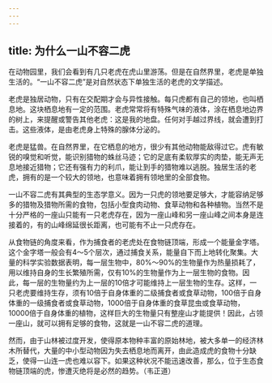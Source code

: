 ```yaml
---
---
---
```

title: 为什么一山不容二虎
---




在动物园里，我们会看到有几只老虎在虎山里游荡。但是在自然界里，老虎是单独生活的。“一山不容二虎”是对自然状态下单独生活的老虎的文学描述。

老虎是独居动物，只有在交配期才会与异性接触。每只虎都有自己的领地，也叫栖息地。这块栖息地有一定的范围。老虎常常将有特殊气味的液体，涂在栖息地边界的树上，来提醒或警告其他老虎：这是我的地盘。任何对手越过界线，就会遭到打击。这些液体，是由老虎身上特殊的腺体分泌的。

老虎是猛兽。在自然界里，在它栖息的地方，很少有其他动物能敌得过它。虎有敏锐的嗅觉和听觉，能识别猎物的蛛丝马迹；它的足底有柔软厚实的肉垫，能无声无息地接近猎物；它还有强有力的利爪，能让到手的猎物难以逃脱。独居生活的老虎，拥有的是一个较大的领地，也意味着拥有领地里的全部食物。



一山不容二虎有其典型的生态学意义。因为一只虎的领地要足够大，才能容纳足够多的猎物及猎物所需的食物，包括小型食肉动物、食草动物和各种植物。当然不是十分严格的一座山只能有一只老虎存在，因为一座山峰和另一座山峰之间本身是连接着的，有的山峰绵延很长距离，也可能有不止一只虎存在。

从食物链的角度来看，作为捕食者的老虎处在食物链顶端，形成一个能量金字塔。这个金字塔一般会有4～5个层次，通过捕食关系，能量自下而上地转化聚集。大量的科学实验数据表明，每一层生物中，80%～90%的生物量作为热量损耗了，用以维持自身的生长繁殖所需，仅有10%的生物量作为上一层生物的食物。因此，每一层的生物量约为上一层的10倍才可能维持上一层生物的生存。这样，一只老虎要维持生存，须有10倍于自身体重的二级捕食者或食草动物，100倍于自身体重的一级捕食者或食草动物，1000倍于自身体重的食草昆虫或食草动物，10000倍于自身体重的植物，这样巨大的生物量只有整座山才能提供！因此，占领一座山，就可以拥有足够的食物，这就是一山不容二虎的道理。

然而，由于山林被过度开发，使得原本物种丰富的原始林地，被大多单一的经济林木所替代，大量的中小型动物因为失去栖息地而离开，由此造成虎的食物十分缺乏，使得一山连一虎也难以容下。如果这种状况不能迅速改善，那么，位于生态食物链顶端的虎，惨遭灭绝将是必然的趋势。（韦正道）